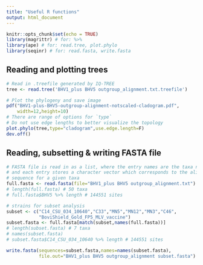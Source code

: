 ```yaml
---
title: "Useful R functions"
output: html_document
---
```


```r
knitr::opts_chunk$set(echo = TRUE)
library(magrittr) # for: %>%
library(ape) # for: read.tree, plot.phylo
library(seqinr) # for: read.fasta, write.fasta
```

## Reading and plotting trees
```r
# Read in .treefile generated by IQ-TREE
tree <- read.tree('BHV1_plus BHV5 outgroup_alignment.txt.treefile')

# Plot the phylogeny and save image
pdf("BHV1-plus-BHV5-outgroup-alignment-notscaled-cladogram.pdf",
    width=12,height=10)
# There are range of options for `type`
# Do not use edge lengths to better visualize the topology
plot.phylo(tree,type="cladogram",use.edge.length=F)
dev.off()
```

## Reading, subsetting & writing FASTA file
```r
# FASTA file is read in as a list, where the entry names are the taxa names
# and each entry stores a character vector which corresponds to the aligned
# sequence for a given taxa
full.fasta <- read.fasta(file="BHV1_plus BHV5 outgroup_alignment.txt")
# length(full.fasta) # 50 taxa
# full.fasta$BHV5 %>% length # 144551 sites

# strains for subset analysis
subset <- c("C14_CSU_034_10640","C33","MN5","MN12","MN3","C46",
            "BoviShield_Gold_FP5_MLV_vaccine")
subset.fasta <- full.fasta[match(subset,names(full.fasta))]
# length(subset.fasta) # 7 taxa
# names(subset.fasta)
# subset.fasta$C14_CSU_034_10640 %>% length # 144551 sites

write.fasta(sequences=subset.fasta,names=names(subset.fasta),
            file.out="BHV1_plus BHV5 outgroup_alignment subset.fasta")
```



